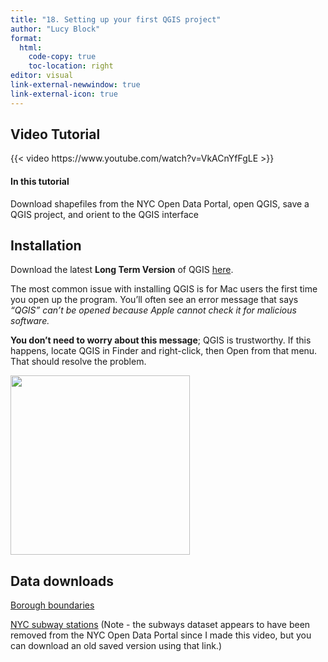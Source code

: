```yaml
---
title: "18. Setting up your first QGIS project"
author: "Lucy Block"
format:
  html:
    code-copy: true
    toc-location: right
editor: visual
link-external-newwindow: true
link-external-icon: true
---
```


## Video Tutorial

{{< video https://www.youtube.com/watch?v=VkACnYfFgLE >}}

#### In this tutorial

Download shapefiles from the NYC Open Data Portal, open QGIS, save a QGIS project, and orient to the QGIS interface

## Installation

Download the latest **Long Term Version** of QGIS [here](https://www.qgis.org/download/).

The most common issue with installing QGIS is for Mac users the first time you open up the program. You’ll often see an error message that says *“QGIS” can’t be opened because Apple cannot check it for malicious software.*

**You don’t need to worry about this message**; QGIS is trustworthy. If this happens, locate QGIS in Finder and right-click, then Open from that menu. That should resolve the problem.

![](images/open%20QGIS.png){width="287"}

## Data downloads

[Borough boundaries](https://data.cityofnewyork.us/City-Government/Borough-Boundaries/tqmj-j8zm)

[NYC subway stations](https://drive.google.com/file/d/13kz4Ud11KQSGTi3H2PVC7Uw3sxsAch-6/view) (Note - the subways dataset appears to have been removed from the NYC Open Data Portal since I made this video, but you can download an old saved version using that link.)
